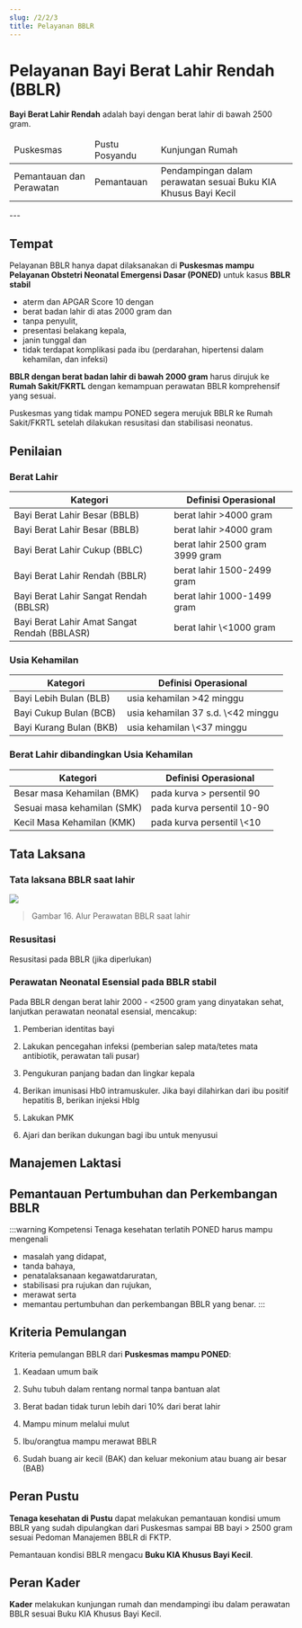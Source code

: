 ```yaml
---
slug: /2/2/3
title: Pelayanan BBLR
---
```


# Pelayanan Bayi Berat Lahir Rendah (BBLR)
**Bayi Berat Lahir Rendah** adalah bayi dengan berat lahir di bawah 2500 gram.

<table>
  <thead>
    <td>Puskesmas</td>
    <td>Pustu Posyandu</td>
    <td>Kunjungan Rumah</td>
  </thead>
  <tbody>
    <tr>
      <td>Pemantauan dan Perawatan</td>
      <td>Pemantauan</td>
      <td>Pendampingan dalam perawatan sesuai Buku KIA Khusus Bayi Kecil</td>
    </tr>
  </tbody>
</table>
---

## Tempat
Pelayanan BBLR hanya dapat dilaksanakan di **Puskesmas mampu Pelayanan Obstetri Neonatal Emergensi Dasar (PONED)** untuk kasus **BBLR stabil** 
- aterm dan APGAR Score 10 dengan 
- berat badan lahir di atas 2000 gram dan 
- tanpa penyulit, 
- presentasi belakang kepala, 
- janin tunggal dan 
- tidak terdapat komplikasi pada ibu (perdarahan, hipertensi dalam kehamilan, dan infeksi)

**BBLR dengan berat badan lahir di bawah 2000 gram** harus dirujuk ke **Rumah Sakit/FKRTL** dengan kemampuan perawatan BBLR komprehensif yang sesuai.

Puskesmas yang tidak mampu PONED segera merujuk BBLR ke Rumah Sakit/FKRTL setelah dilakukan resusitasi dan stabilisasi neonatus.

## Penilaian
### Berat Lahir
<table>
<thead>
<tr>
<th>Kategori</th>
<th>Definisi Operasional</th>
</tr>
</thead>
<tbody>
<tr>
<td>
Bayi Berat Lahir Besar (BBLB)
</td>
<td>
berat lahir >4000 gram
</td>
</tr>
<tr>
<td>
Bayi Berat Lahir Besar (BBLB)
</td>
<td>
berat lahir >4000 gram
</td>
</tr>
<tr>
<td>
Bayi Berat Lahir Cukup (BBLC)
</td>
<td>
berat lahir 2500 gram 3999 gram
</td>
</tr>
<tr>
<td>
Bayi Berat Lahir Rendah (BBLR)
</td>
<td>
berat lahir 1500-2499 gram
</td>
</tr>
<tr>
<td>
Bayi Berat Lahir Sangat Rendah (BBLSR)
</td>
<td>
berat lahir 1000-1499 gram
</td>
</tr>
<tr>
<td>
Bayi Berat Lahir Amat Sangat Rendah (BBLASR)
</td>
<td>
berat lahir \<1000 gram
</td>
</tr>
</tbody>
</table>

### Usia Kehamilan
<table>
<thead>
<tr>
<th>Kategori</th>
<th>Definisi Operasional</th>
</tr>
</thead>
<tbody>
<tr>
<td>
Bayi Lebih Bulan (BLB)
</td>
<td>
usia kehamilan >42 minggu
</td>
</tr>
<tr>
<td>
Bayi Cukup Bulan (BCB)
</td>
<td>
usia kehamilan 37 s.d. \<42 minggu
</td>
</tr>
<tr>
<td>
Bayi Kurang Bulan (BKB)
</td>
<td>
usia kehamilan \<37 minggu
</td>
</tr>
</tbody>
</table>

### Berat Lahir dibandingkan Usia Kehamilan
<table>
<thead>
<tr>
<th>Kategori</th>
<th>Definisi Operasional</th>
</tr>
</thead>
<tbody>
<tr>
<td>
Besar masa Kehamilan (BMK)
</td>
<td>
pada kurva > persentil 90
</td>
</tr>
<tr>
<td>
Sesuai masa kehamilan (SMK)
</td>
<td>
pada kurva persentil 10-90
</td>
</tr>
<tr>
<td>
Kecil Masa Kehamilan (KMK)
</td>
<td>
pada kurva persentil \<10
</td>
</tr>
</tbody>
</table>

## Tata Laksana
### Tata laksana BBLR saat lahir

![](/ilm/image040.png)

> Gambar 16. Alur Perawatan BBLR saat lahir

### Resusitasi
Resusitasi pada BBLR (jika diperlukan)

### Perawatan Neonatal Esensial pada BBLR stabil 

Pada BBLR dengan berat lahir 2000 - \<2500 gram yang dinyatakan sehat, lanjutkan perawatan neonatal esensial, mencakup:

1. Pemberian identitas bayi

2. Lakukan pencegahan infeksi (pemberian salep mata/tetes mata antibiotik, perawatan tali pusar)

3. Pengukuran panjang badan dan lingkar kepala

4. Berikan imunisasi Hb0 intramuskuler. Jika bayi dilahirkan dari ibu positif hepatitis B, berikan injeksi HbIg

5. Lakukan PMK

6. Ajari dan berikan dukungan bagi ibu untuk menyusui

## Manajemen Laktasi

## Pemantauan Pertumbuhan dan Perkembangan BBLR

:::warning Kompetensi
Tenaga kesehatan terlatih PONED harus mampu mengenali 
- masalah yang didapat, 
- tanda bahaya, 
- penatalaksanaan kegawatdaruratan, 
- stabilisasi pra rujukan dan rujukan, 
- merawat serta 
- memantau pertumbuhan dan perkembangan BBLR yang benar.
:::

## Kriteria Pemulangan
Kriteria pemulangan BBLR dari **Puskesmas mampu PONED**:

1) Keadaan umum baik

2) Suhu tubuh dalam rentang normal tanpa bantuan alat

3) Berat badan tidak turun lebih dari 10% dari berat lahir

4) Mampu minum melalui mulut

5) Ibu/orangtua mampu merawat BBLR

6) Sudah buang air kecil (BAK) dan keluar mekonium atau buang air besar (BAB)

## Peran Pustu
**Tenaga kesehatan di Pustu** dapat melakukan pemantauan kondisi umum BBLR yang sudah dipulangkan dari Puskesmas sampai BB bayi > 2500 gram sesuai Pedoman Manajemen BBLR di FKTP.

Pemantauan kondisi BBLR mengacu **Buku KIA Khusus Bayi Kecil**.

## Peran Kader
**Kader** melakukan kunjungan rumah dan mendampingi ibu dalam perawatan BBLR sesuai Buku KIA Khusus Bayi Kecil.

